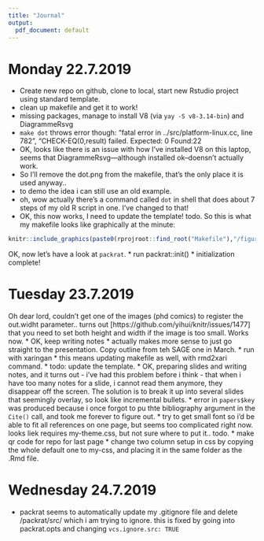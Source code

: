 ```yaml
---
title: "Journal"
output:
  pdf_document: default
---
```

# Monday 22.7.2019

* Create new repo on github, clone to local, start new Rstudio project using standard template. 
* clean up makefile and get it to work!
* missing packages, manage to install V8 (via `yay -S v8-3.14-bin`) and DiagrammeRsvg
* `make dot` throws error though: "fatal error in ../src/platform-linux.cc, line 782", "CHECK-EQ(0,result) failed. Expected: 0 Found:22
* OK, looks like there is an issue with how I've installed V8 on this laptop, seems that DiagrammeRsvg---although installed ok--doensn't actually work. 
* So I'll remove the dot.png from the makefile, that's the only place it is used anyway.. 
* to demo the idea i can still use an old example. 
* oh, wow actually there's a command called `dot` in shell that does about 7 steps of my old R script in one. I've changed to that!
* OK, this now works, I need to update the template! todo. 
So this is what my makefile looks like graphically at the minute:

```r
knitr::include_graphics(paste0(rprojroot::find_root("Makefile"),"/figures/make.png"))
```

OK, now let's have a look at `packrat`. 
* run packrat::init()
* initialization complete!

# Tuesday 23.7.2019

Oh dear lord, couldn't get one of the images (phd comics) to register the out.widht parameter.. turns out [https://github.com/yihui/knitr/issues/1477] that you need to set both height and width if the image is too small. Works now.
* OK, keep writing notes
* actually makes more sense to just go straight to the presentation. Copy outline from teh SAGE one in March.
* run with xaringan
* this means updating makefile as well, with rmd2xari command. 
* todo: update the template. 
* OK, preparing slides and writing notes, and it turns out - i've had this problem before i think - that when i have too many notes for a slide, i cannot read them anymore, they disappear off the screen. The solution is to break it up into several slides that seemingly overlay, so look like incremental bullets. 
* error in `papers$key` was produced because i once forgot to pu thte bibliography argument in the `Cite()` call, and took me forever to figure out. 
* try to get small font so i'd be able to fit all references on one page, but seems too complicated right now. looks liek requires my-theme.css, but not sure where to put it.. todo. 
* make qr code for repo for last page
* change two column setup in css by copying the whole default one to my-css, and placing it in the same folder as the .Rmd file. 

# Wednesday 24.7.2019

* packrat seems to automatically update my .gitignore file and delete /packrat/src/ which i am trying to ignore. this is fixed by going into packrat.opts and changing `vcs.ignore.src: TRUE`
